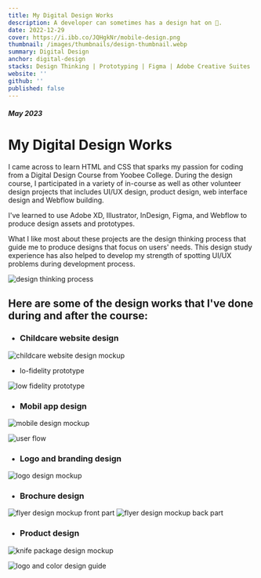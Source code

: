 ```yaml
---
title: My Digital Design Works
description: A developer can sometimes has a design hat on 🎩.
date: 2022-12-29
cover: https://i.ibb.co/JQHgkNr/mobile-design.png
thumbnail: /images/thumbnails/design-thumbnail.webp
summary: Digital Design
anchor: digital-design
stacks: Design Thinking | Prototyping | Figma | Adobe Creative Suites | Webflow
website: ''
github: ''
published: false
---
```


##### May 2023

# My Digital Design Works

I came across to learn HTML and CSS that sparks my passion for coding from a Digital Design Course from Yoobee College. During the design course, I participated in a variety of in-course as well as other volunteer design projects that includes UI/UX design, product design, web interface design and Webflow building.

I've learned to use Adobe XD, Illustrator, InDesign, Figma, and Webflow to produce design assets and prototypes.

What I like most about these projects are the design thinking process that guide me to produce designs that focus on users' needs. This design study experience has also helped to develop my strength of spotting UI/UX problems during development process.

<img
    src="https://tech-portfolio-images.s3.ap-southeast-2.amazonaws.com/digital-design-works/design-thinking.png"
    alt="design thinking process"
    className="design-img"
/>

## Here are some of the design works that I've done during and after the course:

-   ### Childcare website design

<img
    src="https://tech-portfolio-images.s3.ap-southeast-2.amazonaws.com/digital-design-works/childcare-web.png"
    alt="childcare website design mockup"
    className="design-img"
/>

-   lo-fidelity prototype

<img
    src="https://tech-portfolio-images.s3.ap-southeast-2.amazonaws.com/digital-design-works/lofi-prototype.png"
    alt="low fidelity prototype"
    className="design-img"
/>

-   ### Mobil app design

<img
    src="https://tech-portfolio-images.s3.ap-southeast-2.amazonaws.com/digital-design-works/mobile-design.png"
    alt="mobile design mockup"
    className="design-img"
/>

<img
    src="https://tech-portfolio-images.s3.ap-southeast-2.amazonaws.com/digital-design-works/flow.png"
    alt="user flow"
    className="design-img"
/>

-   ### Logo and branding design

<img
    src="https://tech-portfolio-images.s3.ap-southeast-2.amazonaws.com/digital-design-works/logo-design.png"
    alt="logo design mockup"
    className="design-img"
/>

-   ### Brochure design

<img
    src="https://tech-portfolio-images.s3.ap-southeast-2.amazonaws.com/digital-design-works/flyer1.png"
    alt="flyer design mockup front part"
    className="design-img"
/>
<img
    src="https://tech-portfolio-images.s3.ap-southeast-2.amazonaws.com/digital-design-works/flyer2.png"
    alt="flyer design mockup back part"
    className="design-img"
/>

-   ### Product design

<img
    src="https://i.ibb.co/TgmqL9g/Screenshot-2024-06-13-at-3-14-32-PM.png"
    alt="knife package design mockup"
    className="design-img"
/>

<img
    src="https://tech-portfolio-images.s3.ap-southeast-2.amazonaws.com/digital-design-works/design-spec.webp"
    alt="logo and color design guide"
    className="design-img"
/>
